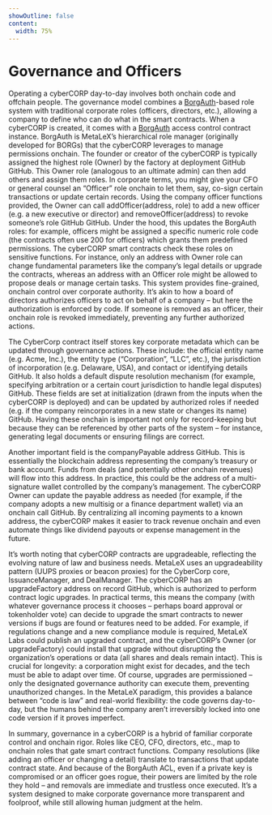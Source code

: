 ```yaml
---
showOutline: false
content:
  width: 75%
---
```


# Governance and Officers

Operating a cyberCORP day-to-day involves both onchain code and offchain people. The governance model combines a [BorgAuth](/borg/borg-auth)-based role system with traditional corporate roles (officers, directors, etc.), allowing a company to define who can do what in the smart contracts. When a cyberCORP is created, it comes with a [BorgAuth](/borg/borg-auth) access control contract instance. BorgAuth is MetaLeX’s hierarchical role manager (originally developed for BORGs) that the cyberCORP leverages to manage permissions onchain. The founder or creator of the cyberCORP is typically assigned the highest role (Owner) by the factory at deployment GitHub GitHub. This Owner role (analogous to an ultimate admin) can then add others and assign them roles. In corporate terms, you might give your CFO or general counsel an “Officer” role onchain to let them, say, co-sign certain transactions or update certain records. Using the company officer functions provided, the Owner can call addOfficer(address, role) to add a new officer (e.g. a new executive or director) and removeOfficer(address) to revoke someone’s role GitHub GitHub. Under the hood, this updates the BorgAuth roles: for example, officers might be assigned a specific numeric role code (the contracts often use 200 for officers) which grants them predefined permissions. The cyberCORP smart contracts check these roles on sensitive functions. For instance, only an address with Owner role can change fundamental parameters like the company’s legal details or upgrade the contracts, whereas an address with an Officer role might be allowed to propose deals or manage certain tasks. This system provides fine-grained, onchain control over corporate authority. It’s akin to how a board of directors authorizes officers to act on behalf of a company – but here the authorization is enforced by code. If someone is removed as an officer, their onchain role is revoked immediately, preventing any further authorized actions.

The CyberCorp contract itself stores key corporate metadata which can be updated through governance actions. These include: the official entity name (e.g. Acme, Inc.), the entity type (“Corporation”, “LLC”, etc.), the jurisdiction of incorporation (e.g. Delaware, USA), and contact or identifying details GitHub. It also holds a default dispute resolution mechanism (for example, specifying arbitration or a certain court jurisdiction to handle legal disputes) GitHub. These fields are set at initialization (drawn from the inputs when the cyberCORP is deployed) and can be updated by authorized roles if needed (e.g. if the company reincorporates in a new state or changes its name) GitHub. Having these onchain is important not only for record-keeping but because they can be referenced by other parts of the system – for instance, generating legal documents or ensuring filings are correct.

Another important field is the companyPayable address GitHub. This is essentially the blockchain address representing the company’s treasury or bank account. Funds from deals (and potentially other onchain revenues) will flow into this address. In practice, this could be the address of a multi-signature wallet controlled by the company’s management. The cyberCORP Owner can update the payable address as needed (for example, if the company adopts a new multisig or a finance department wallet) via an onchain call GitHub. By centralizing all incoming payments to a known address, the cyberCORP makes it easier to track revenue onchain and even automate things like dividend payouts or expense management in the future.

It’s worth noting that cyberCORP contracts are upgradeable, reflecting the evolving nature of law and business needs. MetaLeX uses an upgradeability pattern (UUPS proxies or beacon proxies) for the CyberCorp core, IssuanceManager, and DealManager. The cyberCORP has an upgradeFactory address on record GitHub, which is authorized to perform contract logic upgrades. In practical terms, this means the company (with whatever governance process it chooses – perhaps board approval or tokenholder vote) can decide to upgrade the smart contracts to newer versions if bugs are found or features need to be added. For example, if regulations change and a new compliance module is required, MetaLeX Labs could publish an upgraded contract, and the cyberCORP’s Owner (or upgradeFactory) could install that upgrade without disrupting the organization’s operations or data (all shares and deals remain intact). This is crucial for longevity: a corporation might exist for decades, and the tech must be able to adapt over time. Of course, upgrades are permissioned – only the designated governance authority can execute them, preventing unauthorized changes. In the MetaLeX paradigm, this provides a balance between “code is law” and real-world flexibility: the code governs day-to-day, but the humans behind the company aren’t irreversibly locked into one code version if it proves imperfect.

In summary, governance in a cyberCORP is a hybrid of familiar corporate control and onchain rigor. Roles like CEO, CFO, directors, etc., map to onchain roles that gate smart contract functions. Company resolutions (like adding an officer or changing a detail) translate to transactions that update contract state. And because of the BorgAuth ACL, even if a private key is compromised or an officer goes rogue, their powers are limited by the role they hold – and removals are immediate and trustless once executed. It’s a system designed to make corporate governance more transparent and foolproof, while still allowing human judgment at the helm.


